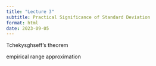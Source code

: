 ```yaml
---
title: "Lecture 3"
subtitle: Practical Significance of Standard Deviation
format: html
date: 2023-09-05
---
```


Tchekysghseff's theorem

empirical
range approximation